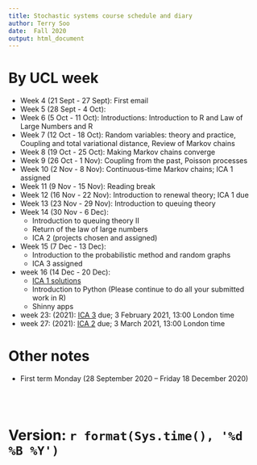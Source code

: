 ```yaml
---
title: Stochastic systems course schedule and diary
author: Terry Soo
date:  Fall 2020
output: html_document
---
```




# By UCL week

* Week 4 (21 Sept - 27 Sept):  First email
* Week 5 (28 Sept - 4 Oct):
* Week 6 (5 Oct - 11 Oct):  Introductions:  Introduction to R and Law of Large Numbers and R
* Week 7 (12 Oct - 18 Oct): Random variables: theory and practice, Coupling and total variational distance, Review of Markov chains
* Week 8 (19 Oct - 25 Oct):  Making Markov chains converge
* Week 9 (26 Oct - 1 Nov):  Coupling from the past, Poisson processes
* Week 10 (2 Nov - 8 Nov):  Continuous-time Markov chains; ICA 1 assigned   
* Week 11 (9 Nov - 15 Nov):  Reading break
* Week 12 (16 Nov - 22 Nov): Introduction to renewal theory; ICA 1 due 
* Week 13 (23 Nov - 29 Nov):  Introduction to queuing theory
* Week 14 (30 Nov - 6 Dec):  
  + Introduction to queuing theory II 
  + Return of the law of large numbers
  + ICA 2 (projects chosen and assigned)
* Week 15 (7 Dec - 13 Dec):
  + Introduction to the probabilistic method and random graphs
  +  ICA 3 assigned
* week 16 (14 Dec - 20 Dec):
  + [ICA 1 solutions](https://tsoo-math.github.io/ucl/ica-stat9.html)
  + Introduction to Python (Please continue to do all your submitted work in R)
  + Shinny apps

* week 23: (2021):  [ICA 3](https://tsoo-math.github.io/ucl/ica3-stat9-release.html) due; 3 February 2021, 13:00 London time
* week 27: (2021):  [ICA 2](https://tsoo-math.github.io/ucl/ICAproject-ideas.html) due; 3 March 2021, 13:00 London time

# Other notes

* First term Monday (28 September 2020 -- Friday 18 December 2020)



<br>
<br>

# Version:  `r format(Sys.time(), '%d %B %Y')`

<br>
<br>
<br>

